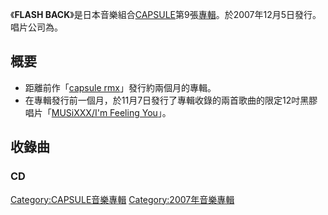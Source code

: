 {{unreferenced|time=2019-03-13T12:48:06+00:00}}
{{Infobox Album
| Name           = FLASH BACK
| Type           = 專輯
| Artist         = [[CAPSULE|CAPSULE]]
| Cover          = 
| Released       = 2007年12月5日
| Recorded       = 
| Genre          = [[J-POP|J-POP]]、[[電子舞曲|電子舞曲]]、[[流行電音|流行電音]]
| Length         = 
| Label          = {{link-ja|YAMAHA MUSIC COMMUNICATIONS|ヤマハミュージックコミュニケーションズ}}（[[contemode|contemode]]）
| Producer       = [[中田康貴|中田康貴]]
| Certification  = 
| Last album     = [[capsule_rmx|capsule rmx]]<br />（2007年）
| This album     = '''FLASH BACK'''<br />（2007年）
| Next album     = [[MORE!_MORE!_MORE!|MORE! MORE! MORE!]]<br />（2008年）
{{Singles
  | Name           = FLASH BACK
  | Type           = studio
  | single 1       = [[MUSiXXX/I'm_Feeling_You|MUSiXXX/I'm Feeling You]]
  | single 1 date  = 2007年11月7日
 }} 
}}
《'''FLASH BACK'''》是日本音樂組合[[CAPSULE|CAPSULE]]第9張[[專輯|專輯]]。於2007年12月5日發行。唱片公司為{{link-ja|YAMAHA MUSIC COMMUNICATIONS|ヤマハミュージックコミュニケーションズ}}。

== 概要 ==
* 距離前作「[[capsule_rmx|capsule rmx]]」發行約兩個月的專輯。
* 在專輯發行前一個月，於11月7日發行了專輯收錄的兩首歌曲的限定12吋黑膠唱片「[[MUSiXXX/I'm_Feeling_You|MUSiXXX/I'm Feeling You]]」。

== 收錄曲 ==
=== CD ===
{{tracklist
| collapsed       = 
| headline        = 
| extra_column    = 
| total_length    = 

| all_writing     = [[中田康貴|中田康貴]]（包括編曲）
| all_lyrics      = 
| all_music       = 

| writing_credits = 
| lyrics_credits  = 
| music_credits   = 

| title1          = construction
| note1           = 
| writer1         = 
| lyrics1         = 
| music1          = 
| extra1          = 
| length1         = 1:01

| title2          = FLASH BACK
| note2           = 
| writer2         = 
| lyrics2         = 
| music2          = 
| extra2          = 
| length2         = 4:43

| title3          = Eternity
| note3           = 
| writer3         = 
| lyrics3         = 
| music3          = 
| extra3          = 
| length3         = 4:08

| title4          = You are the reason
| note4           = 
| writer4         = 
| lyrics4         = 
| music4          = 
| extra4          = 
| length4         = 5:14

| title5          = Love Me
| note5           = 
| writer5         = 
| lyrics5         = 
| music5          = 
| extra5          = 
| length5         = 4:09

| title6          = [[MUSiXXX/I'm_Feeling_You|I'm Feeling You]]
| note6           = 
| writer6         = 
| lyrics6         = 
| music6          = 
| extra6          = 
| length6         = 5:06

| title7          = [[MUSiXXX/I'm_Feeling_You|MUSiXXX]]
| note7           = 
| writer7         = 
| lyrics7         = 
| music7          = 
| extra7          = 
| length7         = 5:35

| title8          = Get down
| note8           = 
| writer8         = 
| lyrics8         = 
| music8          = 
| extra8          = 
| length8         = 4:21

| title9          = Electric light Moon light
| note9           = 
| writer9         = 
| lyrics9         = 
| music9          = 
| extra9          = 
| length9         = 3:45

}}

{{CAPSULE}}
[[Category:CAPSULE音樂專輯|Category:CAPSULE音樂專輯]]
[[Category:2007年音樂專輯|Category:2007年音樂專輯]]